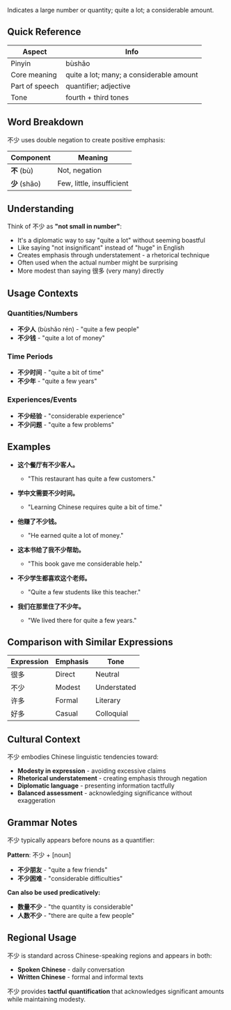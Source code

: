 Indicates a large number or quantity; quite a lot; a considerable amount.

## Quick Reference

| Aspect         | Info                                      |
| -------------- | ----------------------------------------- |
| Pinyin         | bùshǎo                                    |
| Core meaning   | quite a lot; many; a considerable amount |
| Part of speech | quantifier; adjective                     |
| Tone           | fourth + third tones                      |

## Word Breakdown

不少 uses double negation to create positive emphasis:

| Component     | Meaning                                        |
| ------------- | ---------------------------------------------- |
| **不** (bù)   | Not, negation                                  |
| **少** (shǎo) | Few, little, insufficient                      |

## Understanding

Think of 不少 as **"not small in number"**:

- It's a diplomatic way to say "quite a lot" without seeming boastful
- Like saying "not insignificant" instead of "huge" in English
- Creates emphasis through understatement - a rhetorical technique
- Often used when the actual number might be surprising
- More modest than saying 很多 (very many) directly

## Usage Contexts

### **Quantities/Numbers**
- **不少人** (bùshǎo rén) - "quite a few people"
- **不少钱** - "quite a lot of money"

### **Time Periods**
- **不少时间** - "quite a bit of time"
- **不少年** - "quite a few years"

### **Experiences/Events**
- **不少经验** - "considerable experience"
- **不少问题** - "quite a few problems"

## Examples

- **这个餐厅有不少客人。**
  - "This restaurant has quite a few customers."

- **学中文需要不少时间。**
  - "Learning Chinese requires quite a bit of time."

- **他赚了不少钱。**
  - "He earned quite a lot of money."

- **这本书给了我不少帮助。**
  - "This book gave me considerable help."

- **不少学生都喜欢这个老师。**
  - "Quite a few students like this teacher."

- **我们在那里住了不少年。**
  - "We lived there for quite a few years."

## Comparison with Similar Expressions

| Expression | Emphasis | Tone       |
| ---------- | -------- | ---------- |
| 很多       | Direct   | Neutral    |
| 不少       | Modest   | Understated |
| 许多       | Formal   | Literary   |
| 好多       | Casual   | Colloquial |

## Cultural Context

不少 embodies Chinese linguistic tendencies toward:

- **Modesty in expression** - avoiding excessive claims
- **Rhetorical understatement** - creating emphasis through negation
- **Diplomatic language** - presenting information tactfully
- **Balanced assessment** - acknowledging significance without exaggeration

## Grammar Notes

不少 typically appears before nouns as a quantifier:

**Pattern**: 不少 + [noun]
- **不少朋友** - "quite a few friends"
- **不少困难** - "considerable difficulties"

**Can also be used predicatively:**
- **数量不少** - "the quantity is considerable"
- **人数不少** - "there are quite a few people"

## Regional Usage

不少 is standard across Chinese-speaking regions and appears in both:
- **Spoken Chinese** - daily conversation
- **Written Chinese** - formal and informal texts

不少 provides **tactful quantification** that acknowledges significant amounts while maintaining modesty.
